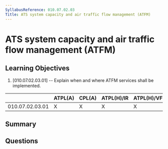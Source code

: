 ```yaml
---
SyllabusReference: 010.07.02.03
Title: ATS system capacity and air traffic flow management (ATFM)
---
```


# ATS system capacity and air traffic flow management (ATFM)

## Learning Objectives

1. [010.07.02.03.01] -- Explain when and where ATFM services shall be
   implemented.

|                 | ATPL(A) | CPL(A) | ATPL(H)/IR | ATPL(H)/VFR | CPL(H) | IR  | CBIR(A) |
| --------------- | ------- | ------ | ---------- | ----------- | ------ | --- | ------- |
| 010.07.02.03.01 | X       | X      | X          | X           | X      | X   | X       |

## Summary

## Questions
